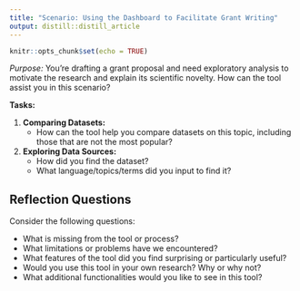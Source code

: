 ```yaml
---
title: "Scenario: Using the Dashboard to Facilitate Grant Writing"
output: distill::distill_article
---
```


```r
knitr::opts_chunk$set(echo = TRUE)
```

*Purpose:* You're drafting a grant proposal and need exploratory analysis to motivate the research and explain its scientific novelty. How can the tool assist you in this scenario?

**Tasks:**

1. **Comparing Datasets:**
    - How can the tool help you compare datasets on this topic, including those that are not the most popular?

2. **Exploring Data Sources:**
    - How did you find the dataset?
    - What language/topics/terms did you input to find it?


## Reflection Questions

Consider the following questions:

- What is missing from the tool or process?
- What limitations or problems have we encountered?
- What features of the tool did you find surprising or particularly useful?
- Would you use this tool in your own research? Why or why not?
- What additional functionalities would you like to see in this tool?
